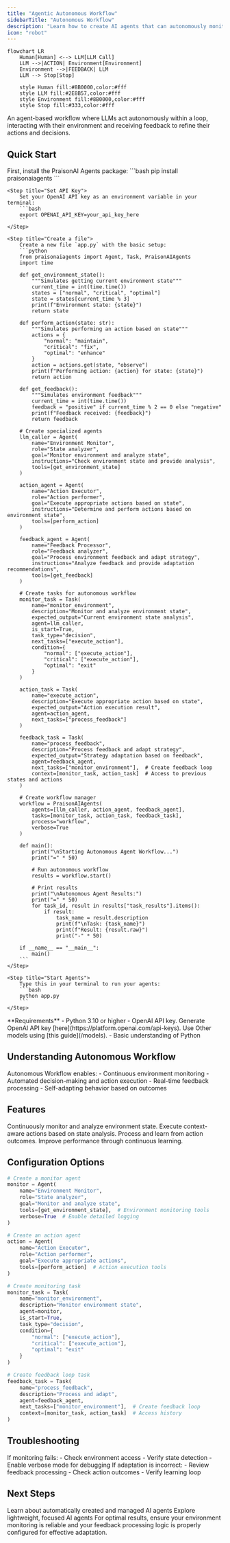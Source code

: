 ```yaml
---
title: "Agentic Autonomous Workflow"
sidebarTitle: "Autonomous Workflow"
description: "Learn how to create AI agents that can autonomously monitor, act, and adapt based on environment feedback."
icon: "robot"
---
```


```mermaid
flowchart LR
    Human[Human] <--> LLM[LLM Call]
    LLM -->|ACTION| Environment[Environment]
    Environment -->|FEEDBACK| LLM
    LLM --> Stop[Stop]
    
    style Human fill:#8B0000,color:#fff
    style LLM fill:#2E8B57,color:#fff
    style Environment fill:#8B0000,color:#fff
    style Stop fill:#333,color:#fff
```

An agent-based workflow where LLMs act autonomously within a loop, interacting with their environment and receiving feedback to refine their actions and decisions.

## Quick Start

<Steps>
    <Step title="Install Package">
        First, install the PraisonAI Agents package:
        ```bash
        pip install praisonaiagents
        ```
    </Step>

    <Step title="Set API Key">
        Set your OpenAI API key as an environment variable in your terminal:
        ```bash
        export OPENAI_API_KEY=your_api_key_here
        ```
    </Step>

    <Step title="Create a file">
        Create a new file `app.py` with the basic setup:
        ```python
        from praisonaiagents import Agent, Task, PraisonAIAgents
        import time

        def get_environment_state():
            """Simulates getting current environment state"""
            current_time = int(time.time())
            states = ["normal", "critical", "optimal"]
            state = states[current_time % 3]
            print(f"Environment state: {state}")
            return state

        def perform_action(state: str):
            """Simulates performing an action based on state"""
            actions = {
                "normal": "maintain",
                "critical": "fix",
                "optimal": "enhance"
            }
            action = actions.get(state, "observe")
            print(f"Performing action: {action} for state: {state}")
            return action

        def get_feedback():
            """Simulates environment feedback"""
            current_time = int(time.time())
            feedback = "positive" if current_time % 2 == 0 else "negative"
            print(f"Feedback received: {feedback}")
            return feedback

        # Create specialized agents
        llm_caller = Agent(
            name="Environment Monitor",
            role="State analyzer",
            goal="Monitor environment and analyze state",
            instructions="Check environment state and provide analysis",
            tools=[get_environment_state]
        )

        action_agent = Agent(
            name="Action Executor",
            role="Action performer",
            goal="Execute appropriate actions based on state",
            instructions="Determine and perform actions based on environment state",
            tools=[perform_action]
        )

        feedback_agent = Agent(
            name="Feedback Processor",
            role="Feedback analyzer",
            goal="Process environment feedback and adapt strategy",
            instructions="Analyze feedback and provide adaptation recommendations",
            tools=[get_feedback]
        )

        # Create tasks for autonomous workflow
        monitor_task = Task(
            name="monitor_environment",
            description="Monitor and analyze environment state",
            expected_output="Current environment state analysis",
            agent=llm_caller,
            is_start=True,
            task_type="decision",
            next_tasks=["execute_action"],
            condition={
                "normal": ["execute_action"],
                "critical": ["execute_action"],
                "optimal": "exit"
            }
        )

        action_task = Task(
            name="execute_action",
            description="Execute appropriate action based on state",
            expected_output="Action execution result",
            agent=action_agent,
            next_tasks=["process_feedback"]
        )

        feedback_task = Task(
            name="process_feedback",
            description="Process feedback and adapt strategy",
            expected_output="Strategy adaptation based on feedback",
            agent=feedback_agent,
            next_tasks=["monitor_environment"],  # Create feedback loop
            context=[monitor_task, action_task]  # Access to previous states and actions
        )

        # Create workflow manager
        workflow = PraisonAIAgents(
            agents=[llm_caller, action_agent, feedback_agent],
            tasks=[monitor_task, action_task, feedback_task],
            process="workflow",
            verbose=True
        )

        def main():
            print("\nStarting Autonomous Agent Workflow...")
            print("=" * 50)
            
            # Run autonomous workflow
            results = workflow.start()
            
            # Print results
            print("\nAutonomous Agent Results:")
            print("=" * 50)
            for task_id, result in results["task_results"].items():
                if result:
                    task_name = result.description
                    print(f"\nTask: {task_name}")
                    print(f"Result: {result.raw}")
                    print("-" * 50)

        if __name__ == "__main__":
            main()
        ```
    </Step>

    <Step title="Start Agents">
        Type this in your terminal to run your agents:
        ```bash
        python app.py
        ```
    </Step>
</Steps>

<Note>
  **Requirements**
  - Python 3.10 or higher
  - OpenAI API key. Generate OpenAI API key [here](https://platform.openai.com/api-keys). Use Other models using [this guide](/models).   
  - Basic understanding of Python
</Note>

## Understanding Autonomous Workflow

<Card title="What is Autonomous Workflow?" icon="question">
  Autonomous Workflow enables:
  - Continuous environment monitoring
  - Automated decision-making and action execution
  - Real-time feedback processing
  - Self-adapting behavior based on outcomes
</Card>

## Features

<CardGroup cols={2}>
  <Card title="Environment Monitoring" icon="eye">
    Continuously monitor and analyze environment state.
  </Card>
  <Card title="Adaptive Actions" icon="gears">
    Execute context-aware actions based on state analysis.
  </Card>
  <Card title="Feedback Processing" icon="rotate">
    Process and learn from action outcomes.
  </Card>
  <Card title="Self-Optimization" icon="arrow-trend-up">
    Improve performance through continuous learning.
  </Card>
</CardGroup>

## Configuration Options

```python
# Create a monitor agent
monitor = Agent(
    name="Environment Monitor",
    role="State analyzer",
    goal="Monitor and analyze state",
    tools=[get_environment_state],  # Environment monitoring tools
    verbose=True  # Enable detailed logging
)

# Create an action agent
action = Agent(
    name="Action Executor",
    role="Action performer",
    goal="Execute appropriate actions",
    tools=[perform_action]  # Action execution tools
)

# Create monitoring task
monitor_task = Task(
    name="monitor_environment",
    description="Monitor environment state",
    agent=monitor,
    is_start=True,
    task_type="decision",
    condition={
        "normal": ["execute_action"],
        "critical": ["execute_action"],
        "optimal": "exit"
    }
)

# Create feedback loop task
feedback_task = Task(
    name="process_feedback",
    description="Process and adapt",
    agent=feedback_agent,
    next_tasks=["monitor_environment"],  # Create feedback loop
    context=[monitor_task, action_task]  # Access history
)
```

## Troubleshooting

<CardGroup cols={2}>
  <Card title="Monitoring Issues" icon="triangle-exclamation">
    If monitoring fails:
    - Check environment access
    - Verify state detection
    - Enable verbose mode for debugging
  </Card>

  <Card title="Adaptation Flow" icon="diagram-project">
    If adaptation is incorrect:
    - Review feedback processing
    - Check action outcomes
    - Verify learning loop
  </Card>
</CardGroup>

## Next Steps

<CardGroup cols={2}>
  <Card title="AutoAgents" icon="robot" href="./autoagents">
    Learn about automatically created and managed AI agents
  </Card>
  <Card title="Mini Agents" icon="microchip" href="./mini">
    Explore lightweight, focused AI agents
  </Card>
</CardGroup>

<Note>
  For optimal results, ensure your environment monitoring is reliable and your feedback processing logic is properly configured for effective adaptation.
</Note>
